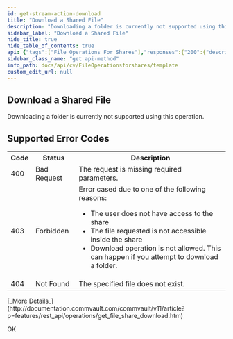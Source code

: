 ```yaml
---
id: get-stream-action-download
title: "Download a Shared File"
description: "Downloading a folder is currently not supported using this operation."
sidebar_label: "Download a Shared File"
hide_title: true
hide_table_of_contents: true
api: {"tags":["File Operations For Shares"],"responses":{"200":{"description":"OK"}},"operationId":"get-stream-action-download","description":"Downloading a folder is currently not supported using this operation.\n<h2>Supported Error Codes</h2>\n<table>\n  <tr>\n    <th>Code</th>\n    <th>Status</th>\n    <th>Description</th>\n  </tr>\n  <tr>\n    <td>400</td>\n    <td>Bad Request</td>\n    <td>The request is missing required parameters.</td>\n  </tr>\n  <tr>\n    <td>403</td>\n    <td>Forbidden</td>\n    <td>\n      Error cased due to one of the following reasons:\n      <ul>\n        <li>The user does not have access to the share</li>\n        <li>The file requested is not accessible inside the share</li>\n        <li>Download operation is not allowed. This can happen if you attempt to download a folder.</li>\n      </ul>\n    </td>\n  </tr>\n  <tr>\n    <td>404</td>\n    <td>Not Found</td>\n    <td>The specified file does not exist.</td>\n  </tr>\n</table>[_More Details_](http://documentation.commvault.com/commvault/v11/article?p=features/rest_api/operations/get_file_share_download.htm)","method":"get","path":"/stream/action/download","servers":[{"url":"http://{hostname}/webconsole/api","variables":{"hostname":{"default":"localhost","description":"Webconsole"}}}],"info":{"title":"Template","contact":{},"version":"1.0","description":"Template"},"postman":{"name":"Download a Shared File","description":{"content":"Downloading a folder is currently not supported using this operation.\n<h2>Supported Error Codes</h2>\n<table>\n  <tr>\n    <th>Code</th>\n    <th>Status</th>\n    <th>Description</th>\n  </tr>\n  <tr>\n    <td>400</td>\n    <td>Bad Request</td>\n    <td>The request is missing required parameters.</td>\n  </tr>\n  <tr>\n    <td>403</td>\n    <td>Forbidden</td>\n    <td>\n      Error cased due to one of the following reasons:\n      <ul>\n        <li>The user does not have access to the share</li>\n        <li>The file requested is not accessible inside the share</li>\n        <li>Download operation is not allowed. This can happen if you attempt to download a folder.</li>\n      </ul>\n    </td>\n  </tr>\n  <tr>\n    <td>404</td>\n    <td>Not Found</td>\n    <td>The specified file does not exist.</td>\n  </tr>\n</table>[_More Details_](http://documentation.commvault.com/commvault/v11/article?p=features/rest_api/operations/get_file_share_download.htm)","type":"text/plain"},"url":{"path":["stream","action","download"],"host":["{{baseUrl}}"],"query":[],"variable":[]},"method":"GET"}}
sidebar_class_name: "get api-method"
info_path: docs/api/cv/FileOperationsforshares/template
custom_edit_url: null
---
```



## Download a Shared File



Downloading a folder is currently not supported using this operation.
<h2>Supported Error Codes</h2>
<table>
  <tr>
    <th>Code</th>
    <th>Status</th>
    <th>Description</th>
  </tr>
  <tr>
    <td>400</td>
    <td>Bad Request</td>
    <td>The request is missing required parameters.</td>
  </tr>
  <tr>
    <td>403</td>
    <td>Forbidden</td>
    <td>
      Error cased due to one of the following reasons:
      <ul>
        <li>The user does not have access to the share</li>
        <li>The file requested is not accessible inside the share</li>
        <li>Download operation is not allowed. This can happen if you attempt to download a folder.</li>
      </ul>
    </td>
  </tr>
  <tr>
    <td>404</td>
    <td>Not Found</td>
    <td>The specified file does not exist.</td>
  </tr>
</table>[_More Details_](http://documentation.commvault.com/commvault/v11/article?p=features/rest_api/operations/get_file_share_download.htm)

<div><ApiTabs><TabItem label={"200"} value={"200"}><div>

OK

</div><div></div></TabItem></ApiTabs></div>
      